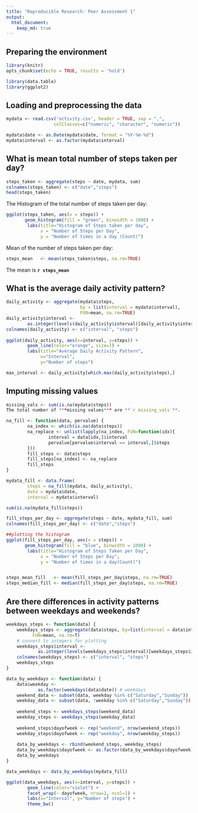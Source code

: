 ```yaml
---
title: "Reproducible Research: Peer Assessment 1"
output: 
  html_document:
    keep_md: true
---
```


## Preparing the environment

```r
library(knitr)
opts_chunk$set(echo = TRUE, results = 'hold')

library(data.table)
library(ggplot2)
```


## Loading and preprocessing the data

```r
mydata <- read.csv('activity.csv', header = TRUE, sep = ",",
                  colClasses=c("numeric", "character", "numeric"))

mydata$date <- as.Date(mydata$date, format = "%Y-%m-%d")
mydata$interval <- as.factor(mydata$interval)
```


## What is mean total number of steps taken per day?

```r
steps_taken <- aggregate(steps ~ date, mydata, sum)
colnames(steps_taken) <- c("date","steps")
head(steps_taken)
```

The Histogram of the total number of steps taken per day:

```r
ggplot(steps_taken, aes(x = steps)) + 
       geom_histogram(fill = "green", binwidth = 1000) + 
        labs(title="Histogram of Steps taken per day", 
             x = "Number of Steps per Day",
             y = "Number of times in a day (Count)")  
```

Mean of the number of steps taken per day:

```r
steps_mean   <- mean(steps_taken$steps, na.rm=TRUE)
```
The mean is **`r steps_mean `** 


## What is the average daily activity pattern?


```r

daily_activity <- aggregate(mydata$steps, 
                            by = list(interval = mydata$interval),
                            FUN=mean, na.rm=TRUE)
daily_activity$interval <- 
        as.integer(levels(daily_activity$interval)[daily_activity$interval])
colnames(daily_activity) <- c("interval", "steps")
 
ggplot(daily_activity, aes(x=interval, y=steps)) +   
        geom_line(color="orange", size=1) +  
        labs(title="Average Daily Activity Pattern",
             x="Interval",
             y="Number of steps") 

max_interval <- daily_activity[which.max(daily_activity$steps),]

```


## Imputing missing values

```r

missing_vals <- sum(is.na(mydata$steps))
The total number of ***missing values*** are **`r missing_vals`**.

na_fill <- function(data, pervalue) {
        na_index <- which(is.na(data$steps))
        na_replace <- unlist(lapply(na_index, FUN=function(idx){
                interval = data[idx,]$interval
                pervalue[pervalue$interval == interval,]$steps
        }))
        fill_steps <- data$steps
        fill_steps[na_index] <- na_replace
        fill_steps
}

mydata_fill <- data.frame(  
        steps = na_fill(mydata, daily_activity),  
        date = mydata$date,  
        interval = mydata$interval)

sum(is.na(mydata_fill$steps))

fill_steps_per_day <- aggregate(steps ~ date, mydata_fill, sum)
colnames(fill_steps_per_day) <- c("date","steps")

##plotting the histogram
ggplot(fill_steps_per_day, aes(x = steps)) + 
       geom_histogram(fill = "blue", binwidth = 1000) + 
        labs(title="Histogram of Steps Taken per Day", 
             x = "Number of Steps per Day", 
             y = "Number of times in a day(Count)") 


steps_mean_fill   <- mean(fill_steps_per_day$steps, na.rm=TRUE)
steps_median_fill <- median(fill_steps_per_day$steps, na.rm=TRUE)
```


## Are there differences in activity patterns between weekdays and weekends?

```r
weekdays_steps <- function(data) {
    weekdays_steps <- aggregate(data$steps, by=list(interval = data$interval),
          FUN=mean, na.rm=T)
    # convert to integers for plotting
    weekdays_steps$interval <- 
            as.integer(levels(weekdays_steps$interval)[weekdays_steps$interval])
    colnames(weekdays_steps) <- c("interval", "steps")
    weekdays_steps
}

data_by_weekdays <- function(data) {
    data$weekday <- 
            as.factor(weekdays(data$date)) # weekdays
    weekend_data <- subset(data, weekday %in% c("Saturday","Sunday"))
    weekday_data <- subset(data, !weekday %in% c("Saturday","Sunday"))
    
    weekend_steps <- weekdays_steps(weekend_data)
    weekday_steps <- weekdays_steps(weekday_data)
    
    weekend_steps$dayofweek <- rep("weekend", nrow(weekend_steps))
    weekday_steps$dayofweek <- rep("weekday", nrow(weekday_steps))
    
    data_by_weekdays <- rbind(weekend_steps, weekday_steps)
    data_by_weekdays$dayofweek <- as.factor(data_by_weekdays$dayofweek)
    data_by_weekdays
}

data_weekdays <- data_by_weekdays(mydata_fill)
```


```r
ggplot(data_weekdays, aes(x=interval, y=steps)) + 
        geom_line(color="violet") + 
        facet_wrap(~ dayofweek, nrow=2, ncol=1) +
        labs(x="Interval", y="Number of steps") +
        theme_bw()

```

